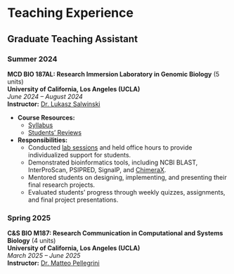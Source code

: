 # Teaching Experience



## **Graduate Teaching Assistant**  

### Summer 2024 
**MCD BIO 187AL: Research Immersion Laboratory in Genomic Biology** (5 units)  
**University of California, Los Angeles (UCLA)**  
*June 2024 – August 2024*  
**Instructor:** [Dr. Lukasz Salwinski](https://scholar.google.com/citations?user=oTgN_eUAAAAJ&hl=en)  

- **Course Resources:**  
  - [Syllabus](assets/MCDB187AL-Summer2024-Syllabus-V2.pdf)  
  - [Students' Reviews](assets/AI_J._-_241_MCD_BIO_187AL_LAB_1B.pdf)  
- **Responsibilities:**  
  - Conducted [lab sessions](https://drive.google.com/drive/folders/17FTYc4qdWfscybALoi85EP3VocD3giV6?usp=drive_link) and held office hours to provide individualized support for students.  
  - Demonstrated bioinformatics tools, including NCBI BLAST, InterProScan, PSIPRED, SignalP, and [ChimeraX](https://drive.google.com/file/d/1g6SUgFxOo0I3-QbX5CxZ0P0ivMQi9Idj/view?usp=sharing).  
  - Mentored students on designing, implementing, and presenting their final research projects.  
  - Evaluated students' progress through weekly quizzes, assignments, and final project presentations.

### Spring 2025
**C&S BIO M187: Research Communication in Computational and Systems Biology** (4 units)  
**University of California, Los Angeles (UCLA)**  
*March 2025 – June 2025*  
**Instructor:** [Dr. Matteo Pellegrini](https://medschool.ucla.edu/people/matteo-pellegrini-phd) 


